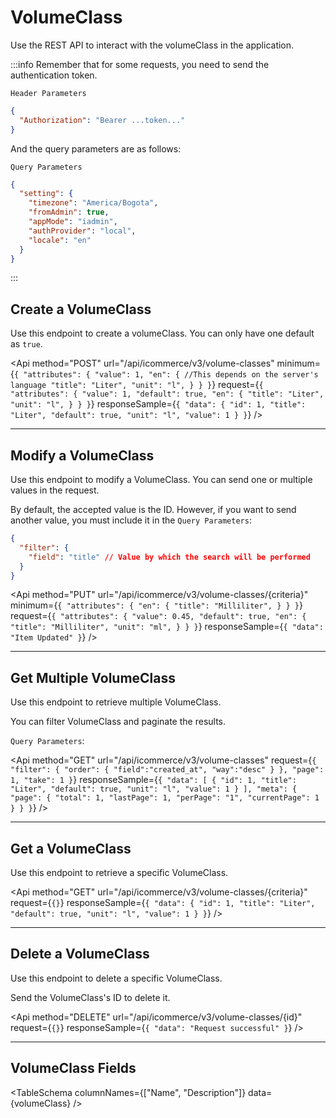 

# VolumeClass
Use the REST API to interact with the volumeClass in the application.

:::info
Remember that for some requests, you need to send the authentication token.

`Header Parameters`

```json
{
  "Authorization": "Bearer ...token..."
}
```
And the query parameters are as follows:

`Query Parameters`

```json
{
  "setting": {
    "timezone": "America/Bogota",
    "fromAdmin": true,
    "appMode": "iadmin",
    "authProvider": "local",
    "locale": "en"
  }
}
```
:::

## Create a VolumeClass
Use this endpoint to create a volumeClass. You can only have one default as `true`.

<Api
  method="POST"
  url="/api/icommerce/v3/volume-classes"
  minimum={`{
  "attributes": {
    "value": 1,
    "en": { //This depends on the server's language
      "title": "Liter",
      "unit": "l",
    }
  }
}`}
  request={`{
  "attributes": {
    "value": 1,
    "default": true,
    "en": {
      "title": "Liter",
      "unit": "l",
    }
  }
}`}
  responseSample={`{
  "data": {
    "id": 1,
    "title": "Liter",
    "default": true,
    "unit": "l",
    "value": 1
  }
}`}
/>

---
## Modify a VolumeClass

Use this endpoint to modify a VolumeClass. You can send one or multiple values in the request.

By default, the accepted value is the ID. However, if you want to send another value, you must include it in the `Query Parameters`:

```json
{
  "filter": {
    "field": "title" // Value by which the search will be performed
  }
}
```

<Api
  method="PUT"
  url="/api/icommerce/v3/volume-classes/{criteria}"
  minimum={`{
  "attributes": {
    "en": {
      "title": "Milliliter",
    }
  }
}`}
  request={`{
  "attributes": {
    "value": 0.45,
    "default": true,
    "en": {
      "title": "Milliliter",
      "unit": "ml",
    }
  }
}`}
  responseSample={`{
  "data": "Item Updated"
}`}
/>

---
## Get Multiple VolumeClass

Use this endpoint to retrieve multiple VolumeClass.

You can filter VolumeClass and paginate the results.

`Query Parameters`:

<Api
  method="GET"
  url="/api/icommerce/v3/volume-classes"
  request={`{
  "filter": {
    "order": {
      "field":"created_at",
      "way":"desc"
    }
  },
  "page": 1,
  "take": 1
}`}
  responseSample={`{
  "data": [
    {
      "id": 1,
      "title": "Liter",
      "default": true,
      "unit": "l",
      "value": 1
    }
  ],
  "meta": {
    "page": {
      "total": 1,
      "lastPage": 1,
      "perPage": "1",
      "currentPage": 1
    }
  }
}`}
/>

---
## Get a VolumeClass

Use this endpoint to retrieve a specific VolumeClass.

<Api
  method="GET"
  url="/api/icommerce/v3/volume-classes/{criteria}"
  request={`{}`}
  responseSample={`{
  "data": {
    "id": 1,
    "title": "Liter",
    "default": true,
    "unit": "l",
    "value": 1
  }
}`}
/>

---
## Delete a VolumeClass

Use this endpoint to delete a specific VolumeClass.

Send the VolumeClass's ID to delete it.

<Api
  method="DELETE"
  url="/api/icommerce/v3/volume-classes/{id}"
  request={`{}`}
  responseSample={`{
  "data": "Request successful"
}`}
/>

---
## VolumeClass Fields

<TableSchema columnNames={["Name", "Description"]} data={volumeClass} />

